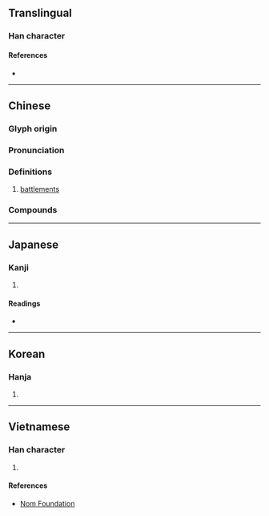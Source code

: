 {{character info}}
==Translingual==

===Han character===
{{Han char|rn=32|rad=土|as=09|sn=12|four=44194|canj=GPTD|ids=⿰土枼}}

====References====
* {{Han ref|kx=0233.090|dkj=05248|dj=0470.270|hdz=10460.050|uh=581E|ud=22558|bh=D8A2|bd=55458}}

----

==Chinese==
{{zh-forms}}

===Glyph origin===
{{Han etym}}

===Pronunciation===
{{zh-pron
|m=dié
|c=dip6
|mc=y
|oc=y
|cat=n
}}

===Definitions===
{{zh-hanzi}}

# [[battlement]]s

===Compounds===
{{zh-der|城堞|雉堞}}

----

==Japanese==

===Kanji===
{{ja-kanji|grade=|rs=土09}}

# {{rfdef|ja|sort=土09}}

====Readings====
* {{ja-readings|on=[[ちょう]] (chō), [[じょう]] (jō)|kun=[[ひめがき]] (himegaki)}}

----

==Korean==

===Hanja===
{{ko-hanja|hangeul=첩|rv=cheop|mr=ch'ŏp}}

# {{rfdef|ko|sort=土09}}

----

==Vietnamese==

===Han character===
{{vi-hantu|[[nhịp]], [[điệp]], [[dịp]]|rs=土09}}

# {{rfdef|vi|sort=土09}}

====References====
* [http://nomfoundation.org/common/nom_details.php?codepoint=581e Nom Foundation]